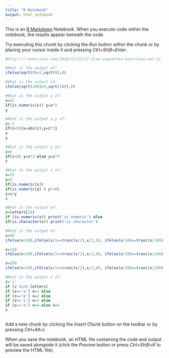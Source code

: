 ```yaml
---
title: "R Notebook"
output: html_notebook
---
```


This is an [R Markdown](http://rmarkdown.rstudio.com) Notebook. When you execute code within the notebook, the results appear beneath the code. 

Try executing this chunk by clicking the *Run* button within the chunk or by placing your cursor inside it and pressing *Ctrl+Shift+Enter*. 

```r
#http://r-exercises.com/2016/11/22/if-else-sequences-exercises-vol-2/

#What is the output of:
ifelse(sqrt(9)<2,sqrt(9),0)

#What is the output of:
ifelse(sqrt(100)>9,sqrt(100),0)

#What is the output y of:
x=12
if(is.numeric(x)) y=x*2
y

#What is the output x,y of:
z=-1
if(z<0){x=abs(z);y=z*3}
x
y

#What is the output y of:
z=6
if(z<0) y=z*3 else y=z*5
z

#What is the output z of:
x=15
y=3
if(is.numeric(x))
if(is.numeric(y) & y!=0)
z=x/y
z

#What is the output of:
x=letters[20]
if (is.numeric(x)) print('is numeric') else
if(is.character(x)) print('is character')

#What is the output of:
x=90
ifelse(x<100,ifelse(x/2==trunc(x/2),x/2,0), ifelse(x/100==trunc(x/100),x/100,-1))

x=120
ifelse(x<100,ifelse(x/2==trunc(x/2),x/2,0), ifelse(x/100==trunc(x/100),x/100,-1))

x=200
ifelse(x<100,ifelse(x/2==trunc(x/2),x/2,0), ifelse(x/100==trunc(x/100),x/100,-1))

#What is the output n of:
z='i'
if (z %in% letters)
if (z=='a') n=1 else
if (z=='e') n=2 else
if (z=='i') n=3 else
if (z=='o') n=4 else n=5
n



```

Add a new chunk by clicking the *Insert Chunk* button on the toolbar or by pressing *Ctrl+Alt+I*.

When you save the notebook, an HTML file containing the code and output will be saved alongside it (click the *Preview* button or press *Ctrl+Shift+K* to preview the HTML file).
